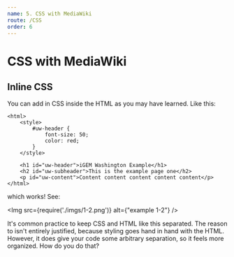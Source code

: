 ```yaml
---
name: 5. CSS with MediaWiki
route: /CSS
order: 6
---
```



# CSS with MediaWiki

## Inline CSS

You can add in CSS inside the HTML as you may have learned. Like this:

```
<html>
    <style>
        #uw-header {
            font-size: 50;
            color: red;
        }
    </style>

    <h1 id="uw-header">iGEM Washington Example</h1>
    <h2 id="uw-subheader">This is the example page one</h2>
    <p id="uw-content">Content content content content content</p>
</html>
```

which works! See:

<Img src={require('./imgs/1-2.png')} alt={"example 1-2"} />

It's common practice to keep CSS and HTML like this separated. The reason to isn't entirely justified, because styling goes hand in hand with the HTML. However, it does give your code some arbitrary separation, so it feels more organized. How do you do that?